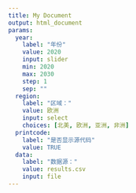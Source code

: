 ```yaml
---
title: My Document
output: html_document
params:
  year:
    label: "年份"
    value: 2020
    input: slider
    min: 2020
    max: 2030
    step: 1
    sep: ""
  region:
    label: "区域："
    value: 欧洲
    input: select
    choices: [北美, 欧洲, 亚洲, 非洲]
  printcode:
    label: "是否显示源代码"
    value: TRUE
  data:
    label: "数据源："
    value: results.csv
    input: file
---
```


